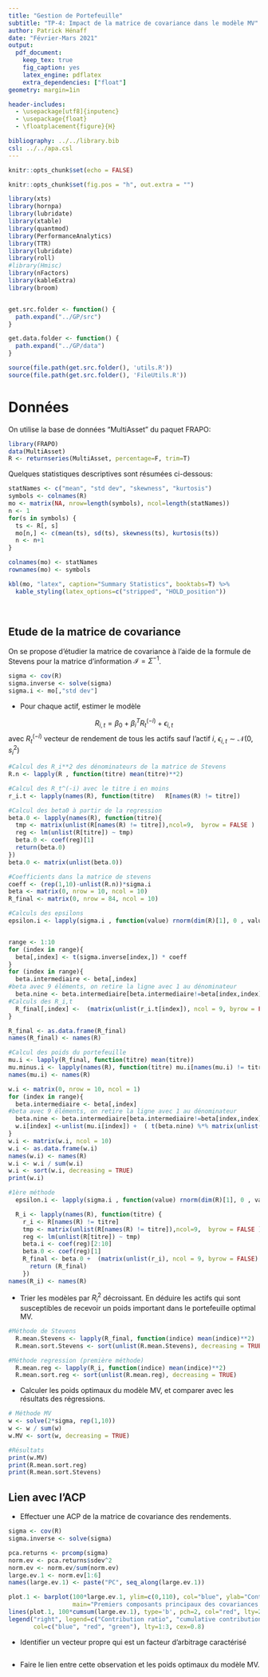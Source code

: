 ```yaml
---
title: "Gestion de Portefeuille"
subtitle: "TP-4: Impact de la matrice de covariance dans le modèle MV"
author: Patrick Hénaff
date: "Février-Mars 2021"
output: 
  pdf_document:
    keep_tex: true
    fig_caption: yes
    latex_engine: pdflatex
    extra_dependencies: ["float"]
geometry: margin=1in

header-includes:
  - \usepackage[utf8]{inputenc}
  - \usepackage{float}
  - \floatplacement{figure}{H}

bibliography: ../../library.bib
csl: ../../apa.csl
---
```


```r
knitr::opts_chunk$set(echo = FALSE)

knitr::opts_chunk$set(fig.pos = "h", out.extra = "")
```

```r
library(xts)
library(hornpa)
library(lubridate)
library(xtable)
library(quantmod)
library(PerformanceAnalytics)
library(TTR)
library(lubridate)
library(roll)
#library(Hmisc)
library(nFactors)
library(kableExtra)
library(broom)


get.src.folder <- function() {
  path.expand("../GP/src")
}

get.data.folder <- function() {
  path.expand("../GP/data")
}

source(file.path(get.src.folder(), 'utils.R'))
source(file.path(get.src.folder(), 'FileUtils.R'))
```

# Données

On utilise la base de données "MultiAsset" du paquet FRAPO:

```r
library(FRAPO)
data(MultiAsset)
R <- returnseries(MultiAsset, percentage=F, trim=T)
```

Quelques statistiques descriptives sont résumées ci-dessous:

```r
statNames <- c("mean", "std dev", "skewness", "kurtosis")
symbols <- colnames(R)
mo <- matrix(NA, nrow=length(symbols), ncol=length(statNames))
n <- 1
for(s in symbols) {
  ts <- R[, s]
  mo[n,] <- c(mean(ts), sd(ts), skewness(ts), kurtosis(ts))
  n <- n+1
}

colnames(mo) <- statNames
rownames(mo) <- symbols
```

```r
kbl(mo, "latex", caption="Summary Statistics", booktabs=T) %>%
  kable_styling(latex_options=c("stripped", "HOLD_position"))
```
\ 

## Etude de la matrice de covariance

On se propose d'étudier la matrice de covariance à l'aide de la formule de Stevens pour la matrice d'information $\mathcal{I} = \Sigma^{-1}$.

```r
sigma <- cov(R)
sigma.inverse <- solve(sigma)
sigma.i <- mo[,"std dev"]
```

- Pour chaque actif, estimer le modèle 

$$
R_{i,t} = \beta_0 + \beta_i^T R_t^{(-i)} + \epsilon_{i,t}
$$
avec $R_t^{(-i)}$ vecteur de rendement de tous les actifs sauf l'actif $i$, $\epsilon_{i,t} \sim \mathcal{N}(0, s_i^2)$

```r
#Calcul des R_i**2 des dénominateurs de la matrice de Stevens
R.n <- lapply(R , function(titre) mean(titre)**2)

#Calcul des R_t^(-i) avec le titre i en moins 
r_i.t <- lapply(names(R), function(titre)   R[names(R) != titre])

#Calcul des beta0 à partir de la regression
beta.0 <- lapply(names(R), function(titre){
  tmp <- matrix(unlist(R[names(R) != titre]),ncol=9,  byrow = FALSE )
  reg <- lm(unlist(R[titre]) ~ tmp)
  beta.0 <- coef(reg)[1]
  return(beta.0)
})
beta.0 <- matrix(unlist(beta.0))

#Coefficients dans la matrice de stevens
coeff <- (rep(1,10)-unlist(R.n))*sigma.i
beta <- matrix(0, nrow = 10, ncol = 10)
R_final <- matrix(0, nrow = 84, ncol = 10)

#Calculs des epsilons
epsilon.i <- lapply(sigma.i , function(value) rnorm(dim(R)[1], 0 , value))


range <- 1:10
for (index in range){
  beta[,index] <- t(sigma.inverse[index,]) * coeff
}
for (index in range){
  beta.intermediaire <- beta[,index]
#beta avec 9 éléments, on retire la ligne avec 1 au dénominateur
  beta.nine <- beta.intermediaire[beta.intermediaire!=beta[index,index]]
#Calculs des R_i,t
  R_final[,index] <-  (matrix(unlist(r_i.t[index]), ncol = 9, byrow = FALSE)) %*% beta.nine + matrix(unlist(epsilon.i[index])) + rep(beta.0[index],84)
}

R_final <- as.data.frame(R_final)
names(R_final) <- names(R)
```

```r
#Calcul des poids du portefeuille
mu.i <- lapply(R_final, function(titre) mean(titre))
mu.minus.i <- lapply(names(R), function(titre) mu.i[names(mu.i) != titre])
names(mu.i) <- names(R)

w.i <- matrix(0, nrow = 10, ncol = 1)
for (index in range){
  beta.intermediaire <- beta[,index]
#beta avec 9 éléments, on retire la ligne avec 1 au dénominateur
  beta.nine <- beta.intermediaire[beta.intermediaire!=beta[index,index]]
  w.i[index] <-unlist(mu.i[index]) +  ( t(beta.nine) %*% matrix(unlist(mu.minus.i[index]), ncol = 1))/sigma.i[index]
}
w.i <- matrix(w.i, ncol = 10)
w.i <- as.data.frame(w.i)
names(w.i) <- names(R)
w.i <- w.i / sum(w.i)
w.i <- sort(w.i, decreasing = TRUE)
print(w.i)
```

```r
#1ère méthode
  epsilon.i <- lapply(sigma.i , function(value) rnorm(dim(R)[1], 0 , value))

  R_i <- lapply(names(R), function(titre) {
    r_i <- R[names(R) != titre]
    tmp <- matrix(unlist(R[names(R) != titre]),ncol=9,  byrow = FALSE )
    reg <- lm(unlist(R[titre]) ~ tmp)
    beta.i <- coef(reg)[2:10]
    beta.0 <- coef(reg)[1]
    R_final <- beta.0 +  (matrix(unlist(r_i), ncol = 9, byrow = FALSE) %*% beta.i) + matrix(unlist(epsilon.i[titre]))
      return (R_final)
    })
names(R_i) <- names(R)
```

- Trier les modèles par $R_i^2$ décroissant. En déduire les actifs qui sont susceptibles de recevoir un poids important dans le portefeuille optimal MV.


```r
#Méthode de Stevens
  R.mean.Stevens <- lapply(R_final, function(indice) mean(indice)**2)
  R.mean.sort.Stevens <- sort(unlist(R.mean.Stevens), decreasing = TRUE)
```

```r
#Méthode regression (première méthode)
  R.mean.reg <- lapply(R_i, function(indice) mean(indice)**2)
  R.mean.sort.reg <- sort(unlist(R.mean.reg), decreasing = TRUE)
```

- Calculer les poids optimaux du modèle MV, et comparer avec les résultats des régressions.
```r
# Méthode MV
w <- solve(2*sigma, rep(1,10))
w <- w / sum(w)
w.MV <- sort(w, decreasing = TRUE)
```

```r
#Résultats 
print(w.MV)
print(R.mean.sort.reg)
print(R.mean.sort.Stevens)
```


## Lien avec l'ACP

- Effectuer une ACP de la matrice de covariance des rendements.
```r
sigma <- cov(R)
sigma.inverse <- solve(sigma)

pca.returns <- prcomp(sigma)
norm.ev <- pca.returns$sdev^2
norm.ev <- norm.ev/sum(norm.ev)
large.ev.1 <- norm.ev[1:6]
names(large.ev.1) <- paste("PC", seq_along(large.ev.1))
```

```r
plot.1 <- barplot(100*large.ev.1, ylim=c(0,110), col="blue", ylab="Contribution (%)",
                  main="Premiers composants principaux des covariances des rendements\n des différents indices", cex.main = 1)
lines(plot.1, 100*cumsum(large.ev.1), type='b', pch=2, col="red", lty=2)
legend("right", legend=c("Contribution ratio", "cumulative contribution"),
       col=c("blue", "red", "green"), lty=1:3, cex=0.8)
```

- Identifier un vecteur propre qui est un facteur d'arbitrage caractérisé

```r

```

- Faire le lien entre cette observation et les poids optimaux du modèle MV.

```r

```

